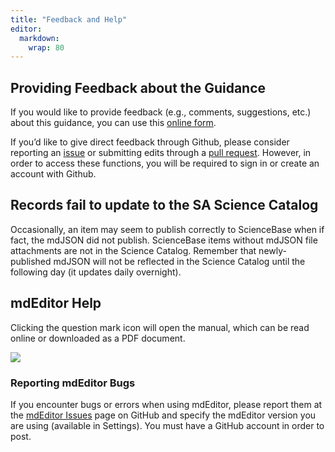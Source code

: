 ```yaml
---
title: "Feedback and Help"
editor: 
  markdown: 
    wrap: 80
---
```


## Providing Feedback about the Guidance

If you would like to provide feedback (e.g., comments, suggestions, etc.) about
this guidance, you can use this [online form](https://forms.office.com/g/xtkDZ3rQjW).  

If you’d like to give direct feedback through Github, please consider reporting 
an [issue](https://github.com/USFWS/sciapps_metadata_guidance/issues/new) 
or submitting edits through a 
[pull request](https://github.com/USFWS/sciapps_metadata_guidance). However, 
in order to access these functions, you will be required to sign in or
create an account with Github.

## Records fail to update to the SA Science Catalog

Occasionally, an item may seem to publish correctly to ScienceBase when if fact,
the mdJSON did not publish. ScienceBase items without mdJSON file attachments
are not in the Science Catalog. Remember that newly-published mdJSON will not be
reflected in the Science Catalog until the following day (it updates daily
overnight).

## mdEditor Help

Clicking the question mark icon will open the manual, which can be read online
or downloaded as a PDF document.

![](../assets/help_screenshot.png)

### Reporting mdEditor Bugs 

If you encounter bugs or errors when using mdEditor, please report them at the
[mdEditor Issues](https://github.com/adiwg/mdEditor/issues) page on GitHub and
specify the mdEditor version you are using (available in Settings). You must
have a GitHub account in order to post.
